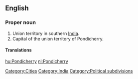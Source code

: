 ==English==
{{wikipedia|Puducherry}}

===Proper noun===
{{en-proper noun}}

# Union territory in southern [[India]].
# Capital of the union territory of Pondicherry.

====Translations====
{{trans-see|Puducherry}}

[[Category:Cities]]
[[Category:India]]
[[Category:Political subdivisions]]

[[hu:Pondicherry]]
[[nl:Pondicherry]]